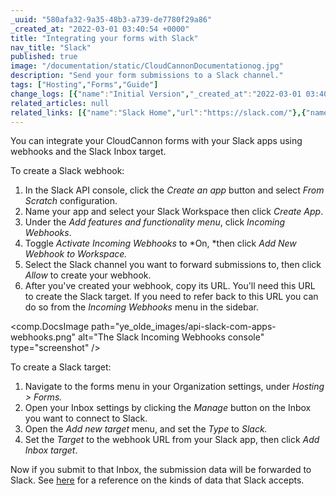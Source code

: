 ```yaml
---
_uuid: "580afa32-9a35-48b3-a739-de7780f29a86"
_created_at: "2022-03-01 03:40:54 +0000"
title: "Integrating your forms with Slack"
nav_title: "Slack"
published: true
image: "/documentation/static/CloudCannonDocumentationog.jpg"
description: "Send your form submissions to a Slack channel."
tags: ["Hosting","Forms","Guide"]
change_logs: [{"name":"Initial Version","_created_at":"2022-03-01 03:40:54 +0000"}]
related_articles: null
related_links: [{"name":"Slack Home","url":"https://slack.com/"},{"name":"Slack Resources","url":"https://slack.com/resources"}]
---
```


You can integrate your CloudCannon forms with your Slack apps using webhooks and the Slack Inbox target.

To create a Slack webhook:

1. In the Slack API console, click the *Create an app* button and select *From Scratch* configuration.
2. Name your app and select your Slack Workspace then click *Create App*.
3. Under the *Add features and functionality menu*, click *Incoming Webhooks*.
4. Toggle *Activate Incoming Webhooks* to *On, *then click *Add New Webhook to Workspace.*
5. Select the Slack channel you want to forward submissions to, then click *Allow* to create your webhook.
6. After you've created your webhook, copy its URL. You'll need this URL to create the Slack target. If you need to refer back to this URL you can do so from the *Incoming Webhooks* menu in the sidebar.

<comp.DocsImage path="ye_olde_images/api-slack-com-apps-webhooks.png" alt="The Slack Incoming Webhooks console" type="screenshot" />

To create a Slack target:

1. Navigate to the forms menu in your Organization settings, under *Hosting &gt; Forms.*
2. Open your Inbox settings by clicking the *Manage* button on the Inbox you want to connect to Slack.
3. Open the *Add new target* menu, and set the *Type* to *Slack.*
4. Set the *Target* to the webhook URL from your Slack app, then click *Add Inbox target*.

Now if you submit to that Inbox, the submission data will be forwarded to Slack. See [here](https://api.slack.com/reference/messaging/payload) for a reference on the kinds of data that Slack accepts.
